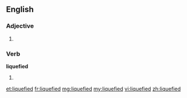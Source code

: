 ==English==

===Adjective===
{{en-adj}}

# {{alternative spelling of|[[liquified]]}}

===Verb===
'''liquefied'''

# {{past of|[[liquefy]]}} {{alternative spelling of|[[liquified]]}}

[[et:liquefied]]
[[fr:liquefied]]
[[mg:liquefied]]
[[my:liquefied]]
[[vi:liquefied]]
[[zh:liquefied]]